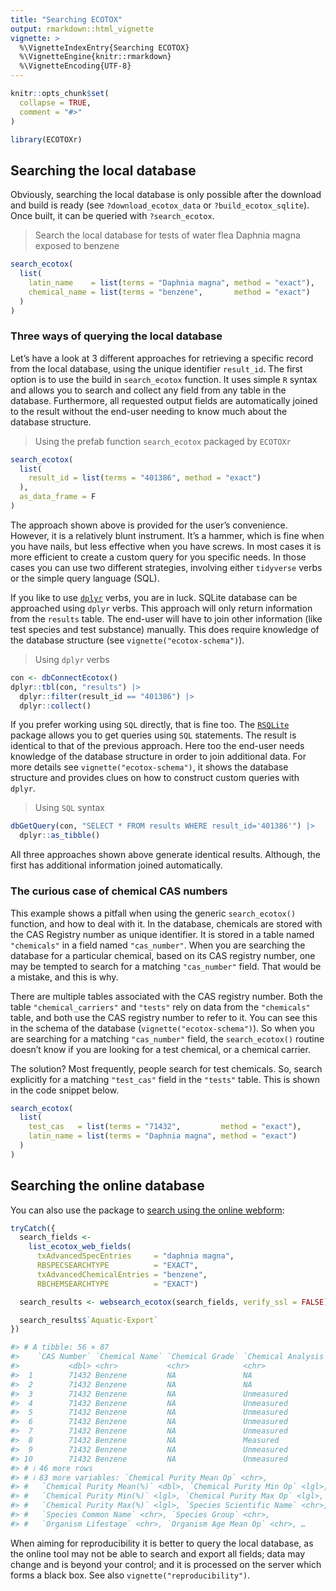 ```yaml
---
title: "Searching ECOTOX"
output: rmarkdown::html_vignette
vignette: >
  %\VignetteIndexEntry{Searching ECOTOX}
  %\VignetteEngine{knitr::rmarkdown}
  %\VignetteEncoding{UTF-8}
---
```


```r
knitr::opts_chunk$set(
  collapse = TRUE,
  comment = "#>"
)
```

```r
library(ECOTOXr)
```

## Searching the local database

Obviously, searching the local database is only possible after the download and build is
ready (see `?download_ecotox_data` or `?build_ecotox_sqlite`). Once built, it can
be queried with `?search_ecotox`.

> Search the local database for tests of water flea Daphnia magna exposed to benzene

```r
search_ecotox(
  list(
    latin_name    = list(terms = "Daphnia magna", method = "exact"),
    chemical_name = list(terms = "benzene",       method = "exact")
  )
)
```

### Three ways of querying the local database

Let's have a look at 3 different approaches for retrieving a specific record from the local database, using the
unique identifier `result_id`. The first option is to use the build in `search_ecotox` function. It uses
simple `R` syntax and allows you to search and collect any field from any table in the database. Furthermore,
all requested output fields are automatically joined to the result without the end-user needing to know much
about the database structure.

> Using the prefab function `search_ecotox` packaged by `ECOTOXr`

```r
search_ecotox(
  list(
    result_id = list(terms = "401386", method = "exact")
  ),
  as_data_frame = F
)
```

The approach shown above is provided for the user's convenience. However, it is a relatively
blunt instrument. It's a hammer, which is fine when
you have nails, but less effective when you have screws. In most cases it is more efficient
to create a custom query for you specific needs. In those cases you can use two different
strategies, involving either `tidyverse` verbs or the simple query language (SQL).

If you like to use [`dplyr`](https://dplyr.tidyverse.org/) verbs, you are in luck. SQLite
database can be approached using `dplyr` verbs. This approach will only return information
from the `results` table. The end-user will have to join other information (like test
species and test substance) manually. This does require knowledge of the database structure
(see `vignette("ecotox-schema")`).

> Using `dplyr` verbs

```r
con <- dbConnectEcotox()
dplyr::tbl(con, "results") |>
  dplyr::filter(result_id == "401386") |>
  dplyr::collect()
```

If you prefer working using `SQL` directly, that is fine too. The [`RSQLite`](https://cran.r-project.org/package=RSQLite) package
allows you to get queries using `SQL` statements. The result is identical to that of the previous approach. Here too the end-user
needs knowledge of the database structure in order to join additional data.
For more details see `vignette("ecotox-schema")`, it shows the database structure and provides
clues on how to construct custom queries with `dplyr`.

> Using `SQL` syntax

```r
dbGetQuery(con, "SELECT * FROM results WHERE result_id='401386'") |>
  dplyr::as_tibble()
```

All three approaches shown above generate identical results. Although, the first has
additional information joined automatically.

### The curious case of chemical CAS numbers

This example shows a pitfall when using the generic `search_ecotox()` function, and
how to deal with it. In the database, chemicals are stored with the CAS Registry number as
unique identifier. It is stored in a table named `"chemicals"` in a field named
`"cas_number"`. When you are searching the database for a particular chemical, based on
its CAS registry number, one may be tempted to search for a matching `"cas_number"` field.
That would be a mistake, and this is why.

There are multiple tables associated with the CAS registry number. Both the table
`"chemical_carriers"` and `"tests"` rely on data from the `"chemicals"` table, and
both use the CAS registry number to refer to it. You can see this in the schema of the
database (`vignette("ecotox-schema")`). So when you are searching for a
matching `"cas_number"` field, the `search_ecotox()` routine doesn't know if you
are looking for a test chemical, or a chemical carrier.

The solution? Most frequently, people search for test chemicals. So, search explicitly
for a matching `"test_cas"` field in the `"tests"` table. This is shown in the
code snippet below.

```r
search_ecotox(
  list(
    test_cas   = list(terms = "71432",         method = "exact"),
    latin_name = list(terms = "Daphnia magna", method = "exact")
  )
)
```

## Searching the online database

You can also use the package to
[search using the online webform](https://cfpub.epa.gov/ecotox/search.cfm):

```r
tryCatch({
  search_fields <-
    list_ecotox_web_fields(
      txAdvancedSpecEntries     = "daphnia magna",
      RBSPECSEARCHTYPE          = "EXACT",
      txAdvancedChemicalEntries = "benzene",
      RBCHEMSEARCHTYPE          = "EXACT")

  search_results <- websearch_ecotox(search_fields, verify_ssl = FALSE)

  search_results$`Aquatic-Export`
})

#> # A tibble: 56 × 87
#>    `CAS Number` `Chemical Name` `Chemical Grade` `Chemical Analysis`
#>           <dbl> <chr>           <chr>            <chr>              
#>  1        71432 Benzene         NA               NA                 
#>  2        71432 Benzene         NA               NA                 
#>  3        71432 Benzene         NA               Unmeasured         
#>  4        71432 Benzene         NA               Unmeasured         
#>  5        71432 Benzene         NA               Unmeasured         
#>  6        71432 Benzene         NA               Unmeasured         
#>  7        71432 Benzene         NA               Unmeasured         
#>  8        71432 Benzene         NA               Measured           
#>  9        71432 Benzene         NA               Unmeasured         
#> 10        71432 Benzene         NA               Unmeasured         
#> # ℹ 46 more rows
#> # ℹ 83 more variables: `Chemical Purity Mean Op` <chr>,
#> #   `Chemical Purity Mean(%)` <dbl>, `Chemical Purity Min Op` <lgl>,
#> #   `Chemical Purity Min(%)` <lgl>, `Chemical Purity Max Op` <lgl>,
#> #   `Chemical Purity Max(%)` <lgl>, `Species Scientific Name` <chr>,
#> #   `Species Common Name` <chr>, `Species Group` <chr>,
#> #   `Organism Lifestage` <chr>, `Organism Age Mean Op` <chr>, …
```

When aiming for reproducibility it is better to query the local database, as the online
tool may not be able to search and export all fields; data may change and is beyond your control;
and it is processed on the server which forms a black box. See also `vignette("reproducibility")`.